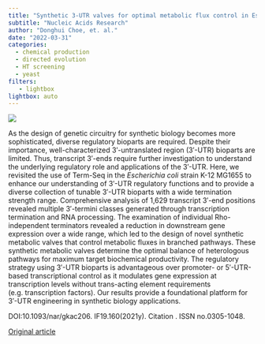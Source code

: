 ```yaml
---
title: "Synthetic 3-UTR valves for optimal metabolic flux control in Escherichia coli"
subtitle: "Nucleic Acids Research"
author: "Donghui Choe, et. al."
date: "2022-03-31"
categories:
  - chemical production
  - directed evolution
  - HT screening
  - yeast  
filters:
   - lightbox
lightbox: auto
---
```


![](images/paste-AA85AF07.png)

As the design of genetic circuitry for synthetic biology becomes more sophisticated, diverse regulatory bioparts are required. Despite their importance, well-characterized 3′-untranslated region (3′-UTR) bioparts are limited. Thus, transcript 3′-ends require further investigation to understand the underlying regulatory role and applications of the 3′-UTR. Here, we revisited the use of Term-Seq in the *Escherichia coli* strain K-12 MG1655 to enhance our understanding of 3′-UTR regulatory functions and to provide a diverse collection of tunable 3′-UTR bioparts with a wide termination strength range. Comprehensive analysis of 1,629 transcript 3′-end positions revealed multiple 3′-termini classes generated through transcription termination and RNA processing. The examination of individual Rho-independent terminators revealed a reduction in downstream gene expression over a wide range, which led to the design of novel synthetic metabolic valves that control metabolic fluxes in branched pathways. These synthetic metabolic valves determine the optimal balance of heterologous pathways for maximum target biochemical productivity. The regulatory strategy using 3′-UTR bioparts is advantageous over promoter- or 5′-UTR-based transcriptional control as it modulates gene expression at transcription levels without trans-acting element requirements (e.g. transcription factors). Our results provide a foundational platform for 3′-UTR engineering in synthetic biology applications.

DOI:10.1093/nar/gkac206. IF19.160(2021y). Citation . ISSN no.0305-1048.

[Original article](https://academic.oup.com/nar/article/50/7/4171/6561652){.external target="_blank"}

